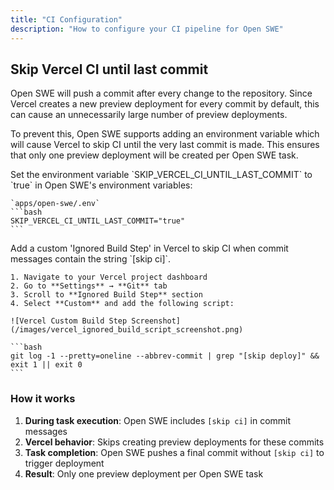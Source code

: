```yaml
---
title: "CI Configuration"
description: "How to configure your CI pipeline for Open SWE"
---
```


## Skip Vercel CI until last commit

Open SWE will push a commit after every change to the repository. Since Vercel creates a new preview deployment for every commit by default, this can cause an unnecessarily large number of preview deployments.

To prevent this, Open SWE supports adding an environment variable which will cause Vercel to skip CI until the very last commit is made. This ensures that only one preview deployment will be created per Open SWE task.

<Steps>
  <Step title="Set the environment variable">
    Set the environment variable `SKIP_VERCEL_CI_UNTIL_LAST_COMMIT` to `true` in Open SWE's environment variables:

    `apps/open-swe/.env`
    ```bash
    SKIP_VERCEL_CI_UNTIL_LAST_COMMIT="true"
    ```

  </Step>

  <Step title="Add custom 'Ignored Build Step' in Vercel">
    Add a custom 'Ignored Build Step' in Vercel to skip CI when commit messages contain the string `[skip ci]`.

    1. Navigate to your Vercel project dashboard
    2. Go to **Settings** → **Git** tab
    3. Scroll to **Ignored Build Step** section
    4. Select **Custom** and add the following script:

    ![Vercel Custom Build Step Screenshot](/images/vercel_ignored_build_script_screenshot.png)

    ```bash
    git log -1 --pretty=oneline --abbrev-commit | grep "[skip deploy]" && exit 1 || exit 0
    ```

  </Step>
</Steps>

### How it works

1. **During task execution**: Open SWE includes `[skip ci]` in commit messages
2. **Vercel behavior**: Skips creating preview deployments for these commits
3. **Task completion**: Open SWE pushes a final commit without `[skip ci]` to trigger deployment
4. **Result**: Only one preview deployment per Open SWE task
